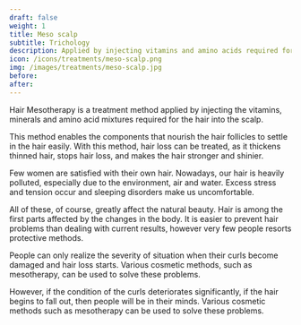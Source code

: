 ---
draft: false
weight: 1
title: Meso scalp
subtitle: Trichology
description: Applied by injecting vitamins and amino acids required for the hair into the scalp.
icon: /icons/treatments/meso-scalp.png
img: /images/treatments/meso-scalp.jpg
before:
after:
---

Hair Mesotherapy is a treatment method applied by injecting the vitamins, minerals and amino acid mixtures required for the hair into the scalp.

This method enables the components that nourish the hair follicles to settle in the hair easily. With this method, hair loss can be treated, as it thickens thinned hair, stops hair loss, and makes the hair stronger and shinier.

Few women are satisfied with their own hair. Nowadays, our hair is heavily polluted, especially due to the environment, air and water. Excess stress and tension occur and sleeping disorders make us uncomfortable.

All of these, of course, greatly affect the natural beauty. Hair is among the first parts affected by the changes in the body. It is easier to prevent hair problems than dealing with current results, however very few people resorts protective methods.

People can only realize the severity of situation when their curls become damaged and hair loss starts. Various cosmetic methods, such as mesotherapy, can be used to solve these problems.

However, if the condition of the curls deteriorates significantly, if the hair begins to fall out, then people will be in their minds. Various cosmetic methods such as mesotherapy can be used to solve these problems.
